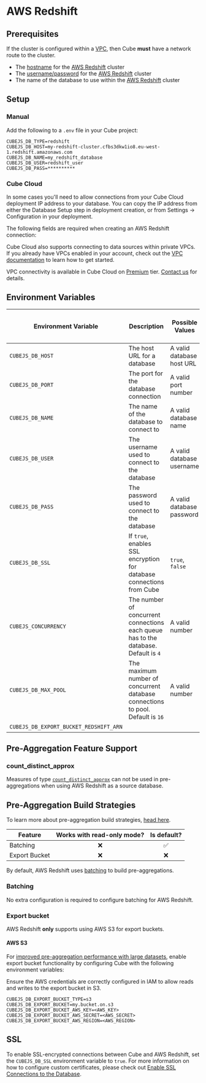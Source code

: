 # AWS Redshift
## Prerequisites

<InfoBox>

If the cluster is configured within a [VPC][aws-vpc], then Cube **must** have a
network route to the cluster.

</InfoBox>

- The [hostname][aws-redshift-docs-connection-string] for the [AWS
  Redshift][aws-redshift] cluster
- The [username/password][aws-redshift-docs-users] for the [AWS
  Redshift][aws-redshift] cluster
- The name of the database to use within the [AWS Redshift][aws-redshift]
  cluster

## Setup

###  Manual

Add the following to a `.env` file in your Cube project:

```dotenv
CUBEJS_DB_TYPE=redshift
CUBEJS_DB_HOST=my-redshift-cluster.cfbs3dkw1io8.eu-west-1.redshift.amazonaws.com
CUBEJS_DB_NAME=my_redshift_database
CUBEJS_DB_USER=redshift_user
CUBEJS_DB_PASS=**********
```

###  Cube Cloud

<InfoBox heading="Allowing connections from Cube Cloud IP">

In some cases you'll need to allow connections from your Cube Cloud deployment IP
address to your database. You can copy the IP address from either the Database
Setup step in deployment creation, or from <Btn>Settings →
Configuration</Btn> in your deployment.

</InfoBox>

The following fields are required when creating an AWS Redshift connection:

<Screenshot
  alt="Cube Cloud AWS Redshift Configuration Screen"
  src="https://ucarecdn.com/4ccd3485-36fe-4740-9a11-0e8fb23fe8c3/"
/>

Cube Cloud also supports connecting to data sources within private VPCs. If you already have VPCs enabled in
your account, check out the [VPC documentation][ref-cloud-conf-vpc] to learn how
to get started.

<SuccessBox>

VPC connectivity is available in Cube Cloud on [Premium](https://cube.dev/pricing) tier. [Contact us][cube-contact] for details.

</SuccessBox>

[cube-pricing]: https://cube.dev/pricing/
[cube-contact]: https://cube.dev/contact/
[ref-cloud-conf-vpc]: /cloud/configuration/connecting-with-a-vpc

## Environment Variables

| Environment Variable                   | Description                                                                         | Possible Values           | Required | [Supports multiple data sources?][ref-config-multiple-ds-decorating-env] |
| -------------------------------------- | ----------------------------------------------------------------------------------- | ------------------------- | :------: | :----------------------------------------------------------------------: |
| `CUBEJS_DB_HOST`                       | The host URL for a database                                                         | A valid database host URL |    ✅    |                                    ✅                                    |
| `CUBEJS_DB_PORT`                       | The port for the database connection                                                | A valid port number       |    ❌    |                                    ✅                                    |
| `CUBEJS_DB_NAME`                       | The name of the database to connect to                                              | A valid database name     |    ✅    |                                    ✅                                    |
| `CUBEJS_DB_USER`                       | The username used to connect to the database                                        | A valid database username |    ✅    |                                    ✅                                    |
| `CUBEJS_DB_PASS`                       | The password used to connect to the database                                        | A valid database password |    ✅    |                                    ✅                                    |
| `CUBEJS_DB_SSL`                        | If `true`, enables SSL encryption for database connections from Cube                | `true`, `false`           |    ❌    |                                    ✅                                    |
| `CUBEJS_CONCURRENCY`                   | The number of concurrent connections each queue has to the database. Default is `4` | A valid number            |    ❌    |                                    ❌                                    |
| `CUBEJS_DB_MAX_POOL`                   | The maximum number of concurrent database connections to pool. Default is `16`      | A valid number            |    ❌    |                                    ✅                                    |
| `CUBEJS_DB_EXPORT_BUCKET_REDSHIFT_ARN` |                                                                                     |                           |    ❌    |                                    ✅                                    |

## Pre-Aggregation Feature Support

### count_distinct_approx

Measures of type
[`count_distinct_approx`][ref-schema-ref-types-formats-countdistinctapprox] can
not be used in pre-aggregations when using AWS Redshift as a source database.

## Pre-Aggregation Build Strategies

<InfoBox>

To learn more about pre-aggregation build strategies, [head
here][ref-caching-using-preaggs-build-strats].

</InfoBox>

| Feature       | Works with read-only mode? | Is default? |
| ------------- | :------------------------: | :---------: |
| Batching      |             ❌             |     ✅      |
| Export Bucket |             ❌             |     ❌      |

By default, AWS Redshift uses [batching][self-preaggs-batching] to build
pre-aggregations.

### Batching

No extra configuration is required to configure batching for AWS Redshift.

### Export bucket

<WarningBox>

AWS Redshift **only** supports using AWS S3 for export buckets.

</WarningBox>

#### AWS S3

For [improved pre-aggregation performance with large
datasets][ref-caching-large-preaggs], enable export bucket functionality by
configuring Cube with the following environment variables:

<InfoBox>

Ensure the AWS credentials are correctly configured in IAM to allow reads and
writes to the export bucket in S3.

</InfoBox>

```dotenv
CUBEJS_DB_EXPORT_BUCKET_TYPE=s3
CUBEJS_DB_EXPORT_BUCKET=my.bucket.on.s3
CUBEJS_DB_EXPORT_BUCKET_AWS_KEY=<AWS_KEY>
CUBEJS_DB_EXPORT_BUCKET_AWS_SECRET=<AWS_SECRET>
CUBEJS_DB_EXPORT_BUCKET_AWS_REGION=<AWS_REGION>
```

## SSL

To enable SSL-encrypted connections between Cube and AWS Redshift, set the
`CUBEJS_DB_SSL` environment variable to `true`. For more information on how to
configure custom certificates, please check out [Enable SSL Connections to the
Database][ref-recipe-enable-ssl].

[aws-redshift-docs-connection-string]:
  https://docs.aws.amazon.com/redshift/latest/mgmt/configuring-connections.html#connecting-drivers
[aws-redshift-docs-users]:
  https://docs.aws.amazon.com/redshift/latest/dg/r_Users.html
[aws-redshift]: https://aws.amazon.com/redshift/
[aws-vpc]: https://aws.amazon.com/vpc/
[ref-caching-large-preaggs]: /caching/using-pre-aggregations#export-bucket
[ref-caching-using-preaggs-build-strats]:
  /caching/using-pre-aggregations#pre-aggregation-build-strategies
[ref-config-multiple-ds-decorating-env]:
  /config/multiple-data-sources#configuring-data-sources-with-environment-variables-decorated-environment-variables
[ref-recipe-enable-ssl]: /recipes/enable-ssl-connections-to-database
[ref-schema-ref-types-formats-countdistinctapprox]:
  /schema/reference/types-and-formats#count-distinct-approx
[self-preaggs-batching]: #batching
